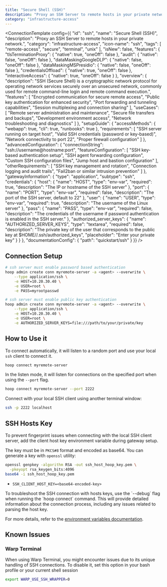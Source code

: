 ```yaml
---
title: "Secure Shell (SSH)"
description: "Proxy an SSH Server to remote hosts in your private network."
category: "infrastructure-access"
---
```



<ConnectionTemplate config={{
  "id": "ssh",
  "name": "Secure Shell (SSH)",
  "description": "Proxy an SSH Server to remote hosts in your private network.",
  "category": "infrastructure-access",
  "icon-name": "ssh",
  "tags": [
    "remote-access",
    "secure",
    "terminal",
    "unix"
  ],
  "isNew": false,
  "features": {
    "tlsTerminationProxy": {
      "native": true,
      "oneOff": false
    },
    "audit": {
      "native": false,
      "oneOff": false
    },
    "dataMaskingGoogleDLP": {
      "native": false,
      "oneOff": false
    },
    "dataMaskingMSPresidio": {
      "native": false,
      "oneOff": false
    },
    "credentialsOffload": {
      "native": true,
      "oneOff": false
    },
    "interactiveAccess": {
      "native": true,
      "oneOff": false
    }
  },
  "overview": {
    "description": "SSH (Secure Shell) is a cryptographic network protocol for operating network services securely over an unsecured network, commonly used for remote command-line login and remote command execution.",
    "features": [
      "Encrypted communication for secure remote access",
      "Public key authentication for enhanced security",
      "Port forwarding and tunneling capabilities",
      "Session multiplexing and connection sharing"
    ],
    "useCases": [
      "Remote server administration and maintenance",
      "Secure file transfers and backups",
      "Development environment access",
      "Network troubleshooting and diagnostics"
    ]
  },
  "setupGuide": {
    "accessMethods": {
      "webapp": true,
      "cli": true,
      "runbooks": true
    },
    "requirements": [
      "SSH server running on target host",
      "Valid SSH credentials (password or key-based)",
      "Network connectivity to port 22",
      "Proper firewall configuration"
    ]
  },
  "advancedConfiguration": {
    "connectionString": "ssh://username@hostname:port",
    "featureConfiguration": [
      "SSH key-based authentication setup",
      "SSH agent forwarding configuration",
      "Custom SSH configuration files",
      "Jump host and bastion configuration"
    ],
    "otherRequirements": [
      "SSH key management and rotation",
      "Connection logging and audit trails",
      "Fail2ban or similar intrusion prevention"
    ]
  },
  "gatewayInformation": {
    "type": "application",
    "subtype": "ssh",
    "credentials": {
      "host": {
        "name": "HOST",
        "type": "env-var",
        "required": true,
        "description": "The IP or hostname of the SSH server"
      },
      "port": {
        "name": "PORT",
        "type": "env-var",
        "required": false,
        "description": "The port of the SSH server, default to 22"
      },
      "user": {
        "name": "USER",
        "type": "env-var",
        "required": true,
        "description": "The username of the Linux server"
      },
      "pass": {
        "name": "PASS",
        "type": "env-var",
        "required": false,
        "description": "The credentials of the username if password authentication is enabled in the SSH server."
      },
      "authorized_server_keys": {
        "name": "AUTHORIZED_SERVER_KEYS",
        "type": "textarea",
        "required": false,
        "description": "The private key of the user that corresponds to the public key at $HOME/<user>/.ssh/authorized_keys",
        "placeholder": "Enter your private key"
      }
    }
  },
  "documentationConfig": {
    "path": "quickstart/ssh"
  }
}} />

## Connection Setup

```sh
# ssh server must enable password based authentication
hoop admin create conn myremote-server -a <agent> --overwrite \
    --type application/ssh \
    -e HOST=10.20.30.40 \
    -e USER=root \
    -e PASS=myrootpasswd

# ssh server must enable public key authentication
hoop admin create conn myremote-server -a <agent> --overwrite \
    --type application/ssh \
    -e HOST=10.20.30.40 \
    -e USER=root \
    -e AUTHORIZED_SERVER_KEYS=file:///path/to/your/private/key
```

## How to Use it

To connect automatically, it will listen to a random port and use your local `ssh` client to connect it.

```bash
hoop connect myremote-server
```

In the listen mode, it will listen for connections on the specified port when using the `--port` flag.

```bash
hoop connect myremote-server --port 2222
```

Connect with your local SSH client using another terminal window:

```bash
ssh -p 2222 localhost
```

## SSH Hosts Key

To prevent fingerprint issues when connecting with the local SSH client server,
add the client host key environment variable during gateway setup.

The key must be in `PKCS#8` format and encoded as base64. You can generate a key with `openssl` utility:

```bash
openssl genpkey -algorithm RSA -out ssh_host_hoop_key.pem \
  -pkeyopt rsa_keygen_bits:4096
base64 -i ssh_host_hoop_key.pem
```

- `SSH_CLIENT_HOST_KEY=<base64-encoded-key>`

<Tip>
  To troubleshoot the SSH connection with hosts keys, use the `--debug` flag when running the `hoop connect` command.
  This will provide detailed information about the connection process, including any issues related to parsing the host key.
</Tip>

For more details, refer to the [environment variables documentation](/setup/configuration/env-vars).

## Known Issues

### Warp Terminal

When using Warp Terminal, you might encounter issues due to its unique handling of SSH connections.
To disable it, set this option in your bash profile or your current shell session

```sh
export WARP_USE_SSH_WRAPPER=0
```



















